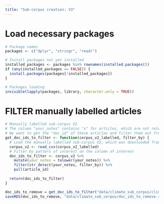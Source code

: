```yaml
---
title: "Sub-corpus creation: V3"
---
```

# Load necessary packages
```r
# Package names
packages <- c("dplyr", "stringr", "readr")

# Install packages not yet installed
installed_packages <- packages %in% rownames(installed.packages())
if (any(installed_packages == FALSE)) {
  install.packages(packages[!installed_packages])
}

# Packages loading
invisible(lapply(packages, library, character.only = TRUE))

```

# FILTER manually labelled articles
```r
# Manually labelled sub-corpus V2
# The column "your_notes" contains "x" for articles, which are not relevant for the sub-corpus
# We want to get the "doc_id" of these articles and filter them out from the sub-corpus V3
get_doc_ids_to_filter <- function(corpus_v2_labelled, filter_by) {
  # Load the manually labelled sub-corpus V2, which was downloaded from the Google Sheets
  corpus_v2 <- read_csv(corpus_v2_labelled)
  # Filter by pattern of interest on the column of interest
  doc_ids_to_filter <- corpus_v2 %>%
    mutate(your_notes = tolower(your_notes)) %>%
    filter(str_detect(your_notes, filter_by)) %>% 
    pull(article_id)
  
  return(doc_ids_to_filter)
}

doc_ids_to_remove = get_doc_ids_to_filter("data/climate_sub_corpus/climate_articles_string_v2.csv", filter_by = "^x")
saveRDS(doc_ids_to_remove, "data/climate_sub_corpus/doc_ids_to_remove.rds")
```

